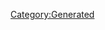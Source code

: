 {{Database/Costume/CostumeInfo
 |ID=30
 |DivaId=2
 |PrismCostumeId=10
 |Enabled=2
 |SkillId=3
 |EODICFLJAKO=False
 |AGBPBDODKBK=1
 |HMCOGDICFNB=1
 |LevelMax=4
 |HGBJODBCJDA=4
 |EGLDFPILJLG=0
 |GLEEPAFMPLO=True
 |IIELLEPEEFH=1800
}}
[[Category:Generated]]
